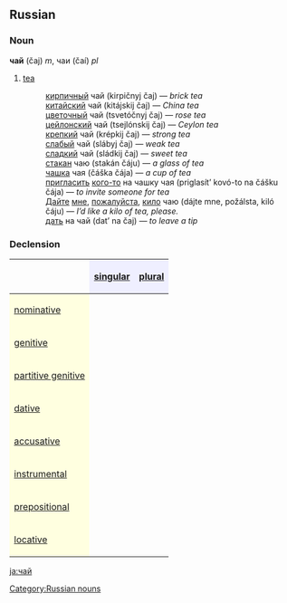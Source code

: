 ==Russian==
[[Category:Russian nouns]]
===Noun===
'''чай''' (čaj) ''m'', чаи (čaí) ''pl''

# [[tea]]
#:[[кирпичный]] чай (kirpičnyj čaj) — ''brick tea''
#:[[китайский]] чай (kitájskij čaj) — ''China tea''
#:[[цветочный]] чай (tsvetóčnyj čaj) — ''rose tea''
#:[[цейлонский]] чай (tsejlónskij čaj) — ''Ceylon tea''
#:[[крепкий]] чай (krépkij čaj) — ''strong tea''
#:[[слабый]] чай (slábyj čaj) — ''weak tea''
#:[[сладкий]] чай (sládkij čaj) — ''sweet tea''
#:[[стакан]] чаю (stakán čáju) — ''a glass of tea''
#:[[чашка]] чая (čáška čája) — ''a cup of tea''
#:[[приглашать|пригласить]] [[кто|кого-то]] на чашку чая (priglasít’ kovó-to na čášku čája) — ''to invite someone for tea''
#:[[давать|Дайте]] [[я|мне]], [[пожалуйста]], [[кило]] чаю (dájte mne, požálsta, kiló čáju) — ''I’d like a kilo of tea, please.''
#:[[давать|дать]] на чай (dat’ na čaj) — ''to leave a tip''

===Declension===
{| border="1" cellpadding="4" cellspacing="0"
!
! style="background-color: #EFEFFF" align="center"|[[singular]]
! style="background-color: #EFEFFF" align="center"|[[plural]]
|-
! style="background-color: #FFFFE0" align="left"|[[nominative case|nominative]]
| align="center"|{{Unicode|чай}}
| align="center"|{{Unicode|чаи́}}
|-
! style="background-color: #FFFFE0" align="left"|[[genitive case|genitive]]
| align="center"|{{Unicode|ча́я}}
| align="center"|{{Unicode|чаёв}}
|-
! style="background-color: #FFFFE0" align="left"|[[partitive case|partitive genitive]]
| align="center"|{{Unicode|ча́ю}}
| align="center"|{{Unicode|чаёв}}
|-
! style="background-color: #FFFFE0" align="left"|[[dative case|dative]]
| align="center"|{{Unicode|ча́ю}}
| align="center"|{{Unicode|чая́м}}
|-
! style="background-color: #FFFFE0" align="left"|[[accusative case|accusative]]
| align="center"|{{Unicode|чай}}
| align="center"|{{Unicode|чаи́}}
|-
! style="background-color: #FFFFE0" align="left"|[[instrumental case|instrumental]]
| align="center"|{{Unicode|ча́ем}}
| align="center"|{{Unicode|чая́ми}}
|-
! style="background-color: #FFFFE0" align="left"|[[prepositional case|prepositional]]
| align="center"|{{Unicode|о ча́е}}
| align="center"|{{Unicode|о чая́х}}
|-
! style="background-color: #FFFFE0" align="left"|[[locative case|locative]]
| align="center"|{{Unicode|в ча́е, в чаю́}}
| align="center"|{{Unicode|в чая́х}}
|}

[[ja:чай]]